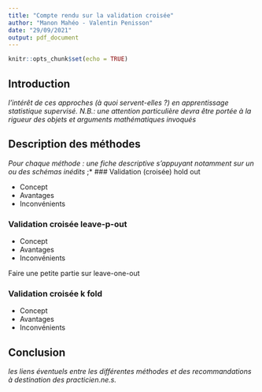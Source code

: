 ```yaml
---
title: "Compte rendu sur la validation croisée"
author: "Manon Mahéo - Valentin Penisson"
date: "29/09/2021"
output: pdf_document
---
```


```r
knitr::opts_chunk$set(echo = TRUE)
```

## Introduction 

*l'intérêt de ces approches (à quoi servent-elles ?) en apprentissage statistique supervisé. N.B.: une attention particulière devra être portée à la rigueur des objets et arguments mathématiques invoqués*


## Description des méthodes 

*Pour chaque méthode : une fiche descriptive s'appuyant notamment sur un ou des schémas inédits* ;*
### Validation (croisée) hold out

- Concept
- Avantages
- Inconvénients


### Validation croisée leave-p-out

- Concept
- Avantages
- Inconvénients

Faire une petite partie sur leave-one-out

### Validation croisée k fold

- Concept
- Avantages
- Inconvénients


## Conclusion
*les liens éventuels entre les différentes méthodes et des recommandations à destination des practicien.ne.s.*


